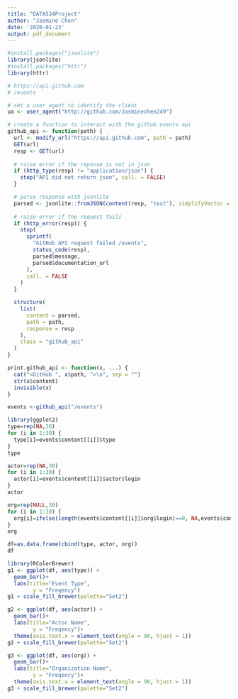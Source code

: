 ```yaml
---
title: "DATA534Project"
author: "Jasmine Chen"
date: '2020-01-23'
output: pdf_document
---
```

```r
#install.packages("jsonlite")
library(jsonlite)
#install.packages("httr")
library(httr)
```

```r
# https://api.github.com
# /events

# set a user agent to identify the client
ua <- user_agent("http://github.com/Jasminechen249")
```

```r
# create a function to interact with the github events api
github_api <- function(path) {
  url <- modify_url("https://api.github.com", path = path)
  GET(url)
  resp <- GET(url)
  
  # raise error if the reponse is not in json
  if (http_type(resp) != "application/json") {
    stop("API did not return json", call. = FALSE)
  }

  # parse response with jsonlite
  parsed <- jsonlite::fromJSON(content(resp, "text"), simplifyVector = FALSE)
  
  # raise error if the request fails    
  if (http_error(resp)) {
    stop(
      sprintf(
        "GitHub API request failed /events",
        status_code(resp),
        parsed$message,
        parsed$documentation_url
      ),
      call. = FALSE
    )
  }

  structure(
    list(
      content = parsed,
      path = path,
      response = resp
    ),
    class = "github_api"
  )
}

print.github_api <- function(x, ...) {
  cat("<GitHub ", x$path, ">\n", sep = "")
  str(x$content)
  invisible(x)
}

events <-github_api("/events")
```

```r
library(ggplot2)
type=rep(NA,30)
for (i in 1:30) {
  type[i]=events$content[[i]]$type
}
type
```
```r
actor=rep(NA,30)
for (i in 1:30) {
  actor[i]=events$content[[i]]$actor$login
}
actor
```

```r
org=rep(NULL,30)
for (i in 1:30) {
  org[i]=ifelse(length(events$content[[i]]$org$login)==0, NA,events$content[[i]]$org$login)
}
org
```

```r
df=as.data.frame(cbind(type, actor, org))
df
````

```r
library(RColorBrewer)
g1 <- ggplot(df, aes(type)) + 
  geom_bar()+
  labs(title="Event Type",
        y = "Freqency")
g1 + scale_fill_brewer(palette="Set2")
```

```r
g2 <- ggplot(df, aes(actor)) + 
  geom_bar()+
  labs(title="Actor Name",
        y = "Freqency")+
  theme(axis.text.x = element_text(angle = 90, hjust = 1))
g2 + scale_fill_brewer(palette="Set2")
```

```r
g3 <- ggplot(df, aes(org)) + 
  geom_bar()+
  labs(title="Organization Name",
        y = "Freqency")+
  theme(axis.text.x = element_text(angle = 90, hjust = 1))
g3 + scale_fill_brewer(palette="Set2")
```

